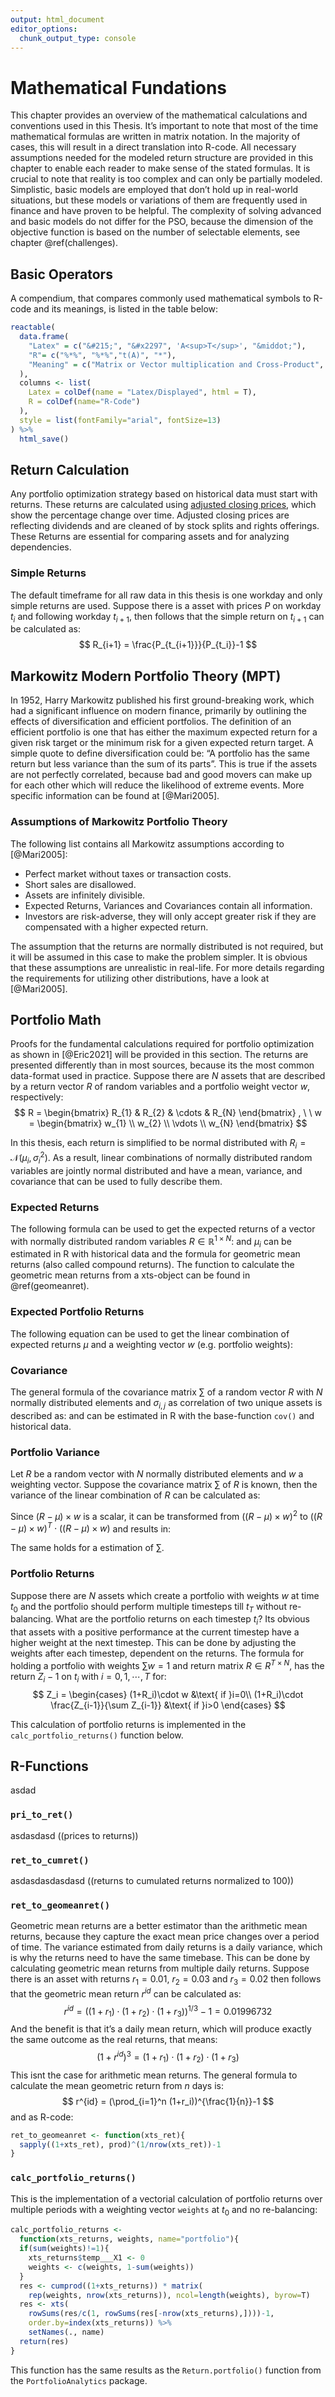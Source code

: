 ```yaml
---
output: html_document
editor_options: 
  chunk_output_type: console
---
```

# Mathematical Fundations {#mathfundations}
This chapter provides an overview of the mathematical calculations and conventions used in this Thesis. It's important to note that most of the time mathematical formulas are written in matrix notation. In the majority of cases, this will result in a direct translation into R-code. All necessary assumptions needed for the modeled return structure are provided in this chapter to enable each reader to make sense of the stated formulas. It is crucial to note that reality is too complex and can only be partially modeled. Simplistic, basic models are employed that don't hold up in real-world situations, but these models or variations of them are frequently used in finance and have proven to be helpful. The complexity of solving advanced and basic models do not differ for the PSO, because the dimension of the objective function is based on the number of selectable elements, see chapter \@ref(challenges).

## Basic Operators
A compendium, that compares commonly used mathematical symbols to R-code and its meanings, is listed in the table below:

```r
reactable(
  data.frame(
    "Latex" = c("&#215;", "&#x2297", 'A<sup>T</sup>', "&middot;"),
    "R"= c("%*%", "%*%","t(A)", "*"),
    "Meaning" = c("Matrix or Vector multiplication and Cross-Product", "Outer Product", "Transpose of Matrix or Vector A", "Scalar or elementwise Vector multiplication")
  ), 
  columns <- list(
    Latex = colDef(name = "Latex/Displayed", html = T),
    R = colDef(name="R-Code")
  ),
  style = list(fontFamily="arial", fontSize=13)
) %>% 
  html_save()
```

## Return Calculation
Any portfolio optimization strategy based on historical data must start with returns. These returns are calculated using [adjusted closing prices](https://www.investopedia.com/terms/a/adjusted closing price.asp), which show the percentage change over time. Adjusted closing prices are reflecting dividends and are cleaned of by stock splits and rights offerings. These Returns are essential for comparing assets and for analyzing dependencies.

### Simple Returns
The default timeframe for all raw data in this thesis is one workday and only simple returns are used. Suppose there is a asset with prices $P$ on workday $t_i$ and following workday $t_{i+1}$, then follows that the simple return on $t_{i+1}$ can be calculated as:
$$
  R_{i+1} = \frac{P_{t_{i+1}}}{P_{t_i}}-1
$$

## Markowitz Modern Portfolio Theory (MPT)
In 1952, Harry Markowitz published his first ground-breaking work, which had a significant influence on modern finance, primarily by outlining the effects of diversification and efficient portfolios. The definition of an efficient portfolio is one that has either the maximum expected return for a given risk target or the minimum risk for a given expected return target. A simple quote to define diversification could be: "A portfolio has the same return but less variance than the sum of its parts". This is true if the assets are not perfectly correlated, because bad and good movers can make up for each other which will reduce the likelihood of extreme events. More specific information can be found at [@Mari2005].

### Assumptions of Markowitz Portfolio Theory
The following list contains all Markowitz assumptions according to [@Mari2005]:

+ Perfect market without taxes or transaction costs.
+ Short sales are disallowed.
+ Assets are infinitely divisible.
+ Expected Returns, Variances and Covariances contain all information.
+ Investors are risk-adverse, they will only accept greater risk if they
are compensated with a higher expected return.


The assumption that the returns are normally distributed is not required, but it will be assumed in this case to make the problem simpler. It is obvious that these assumptions are unrealistic in real-life. For more details regarding the requirements for utilizing other distributions, have a look at [@Mari2005]. 

## Portfolio Math
Proofs for the fundamental calculations required for portfolio optimization as shown in [@Eric2021] will be provided in this section. The returns are presented differently than in most sources, because its the most common data-format used in practice. Suppose there are $N$ assets that are described by a return vector $R$ of random variables and a portfolio weight vector $w$, respectively:
$$
  R = 
  \begin{bmatrix}
    R_{1} & R_{2} & \cdots & R_{N}  
 \end{bmatrix}
 , \ \ 
 w = 
  \begin{bmatrix}
    w_{1} \\ 
    w_{2} \\
    \vdots \\
    w_{N}  
 \end{bmatrix}
$$

In this thesis, each return is simplified to be normal distributed with $R_i = \mathcal{N}(\mu_i, \sigma_i^2)$. As a result, linear combinations of normally distributed random variables are jointly normal distributed and have a mean, variance, and covariance that can be used to fully describe them.

### Expected Returns
The following formula can be used to get the expected returns of a vector with normally distributed random variables $R \in \mathbb{R}^{1\times N}$:
\begin{align*}
  E[R] &=
  \begin{bmatrix}
    E[R_{1}] & E[R_{2}] & \cdots & E[R_{N}]  
 \end{bmatrix}\\
 &=
 \begin{bmatrix}
    \mu_{1} & \mu_{2} & \cdots & \mu_{N} 
 \end{bmatrix}
 =
 \mu
\end{align*}
and $\mu_i$ can be estimated in R with historical data and the formula for geometric mean returns (also called compound returns). The function to calculate the geometric mean returns from a xts-object can be found in \@ref(geomeanret). 

### Expected Portfolio Returns
The following equation can be used to get the linear combination of expected returns $\mu$ and a weighting vector $w$ (e.g. portfolio weights):
\begin{align*}
 \mu \times w &=
  \begin{bmatrix}
    E[\mu_{1}] & E[\mu_{2}] & \cdots & E[\mu_{N}]
 \end{bmatrix}
  \times 
  \begin{bmatrix}
    w_{1} \\ 
    w_{2} \\
    \cdots \\
    w_{N}  
 \end{bmatrix} \\
 &=
 E[\mu_{1}] \cdot w_1 + E[\mu_{2}] \cdot w_2 + \cdots + E[\mu_{N}] \cdot w_{N} 
 =
 \mu_P
\end{align*}

<!-- ### Portfolio Returns -->
<!-- Let $R \in \mathbb{R}^{T \times N}$ denote a realized return Matrix of $N$ assets and $T$ days in the past. The portfolio return on each day can be calculated with the formula of the expected portfolio return. This is possible on all days $T$ by: -->
<!-- $$ -->
<!--   R \times w =  -->
<!--   \begin{bmatrix} -->
<!--     R_{1, 1} & R_{1, 2} & \cdots & R_{1, N} \\ -->
<!--     R_{2, 1} & R_{2, 2} & \cdots & R_{2, N} \\ -->
<!--     \vdots  & \vdots & \ddots & \vdots \\ -->
<!--     R_{T, 1} & R_{T, 2} & \cdots & R_{T, N} \\ -->
<!--  \end{bmatrix} -->
<!--   \times  -->
<!--   \begin{bmatrix} -->
<!--     w_{1} \\  -->
<!--     w_{2} \\ -->
<!--     \vdots \\ -->
<!--     w_{N}   -->
<!--  \end{bmatrix} -->
<!--  = -->
<!--    \begin{bmatrix} -->
<!--     R_{1}^P \\  -->
<!--     R_{2}^P \\ -->
<!--     \vdots \\ -->
<!--     R_{N}^P   -->
<!--  \end{bmatrix} -->
<!--  = -->
<!--  R_P -->
<!-- $$ -->





### Covariance
The general formula of the covariance matrix $\textstyle\sum$ of a random vector $R$ with $N$ normally distributed elements and $\sigma_{i,j}$ as correlation of two unique assets is described as:
\begin{align*}
  Cov(R) &= E[(R-\mu)^T \otimes (R-\mu)] \\
  &=   \begin{bmatrix}
    \sigma_1^2 & \sigma_{1,2} & \cdots & \sigma_{1,N} \\
    \sigma_{2, 1} & \sigma_2^2 & \cdots & \sigma_{2, N} \\
    \vdots  & \vdots & \ddots & \vdots \\
    \sigma_{N, 1} & \sigma_{N, 2} & \cdots & \sigma_N^2 \\
 \end{bmatrix}\\
  &=\textstyle\sum
\end{align*}
and can be estimated in R with the base-function `cov()` and historical data.

### Portfolio Variance {#portvar}
Let $R$ be a random vector with $N$ normally distributed elements and $w$ a weighting vector. Suppose the covariance matrix $\sum$ of $R$ is known, then the variance of the linear combination of $R$ can be calculated as:
\begin{align*}
  Var(R \times w) &= E[(R \times w - \mu \times w)^2] \\
  &= E[((R - \mu) \times w)^2]
\end{align*}

Since $(R - \mu) \times w$ is a scalar, it can be transformed from $((R - \mu) \times w)^2$ to $((R - \mu) \times w)^T \cdot ((R - \mu) \times w)$ and results in:
\begin{align*}
  Var(R \times w) &= E[((R - \mu) \cdot w)^T \times ((R - \mu) \times w)]\\ 
  &= E[(w^T \times (R - \mu)^T) \cdot ((R - \mu) \times w)]\\ 
  &= w^T \times E[(R - \mu)^T \otimes (R - \mu)] \times w \\
  &= w^T \times Cov(R) \times w \\
  &= w^T \times \textstyle\sum \times w
\end{align*}

The same holds for a estimation of $\textstyle\sum$.



### Portfolio Returns {#portfolioreturns}
Suppose there are $N$ assets which create a portfolio with weights $w$ at time $t_0$ and the portfolio should perform multiple timesteps till $t_T$ without re-balancing. What are the portfolio returns on each timestep $t_i$? Its obvious that assets with a positive performance at the current timestep have a higher weight at the next timestep. This can be done by adjusting the weights after each timestep, dependent on the returns. The formula for holding a portfolio with weights $\textstyle\sum w = 1$ and return matrix $R \in R^{T \times N}$, has the return $Z_i-1$ on $t_i$ with $i=0, 1, \cdots, T$ for:
<!-- \begin{equation} -->
<!--   Z_i = -->
<!--   \left\{ -->
<!--   \begin{split} -->
<!--   &(1+R_i)\cdot w, &\text{ if }i=0\\ -->
<!--   &(1+R_i)\cdot \frac{Z_{i-1}}{\sum Z_{i-1}}, &\text{ if }i>0 -->
<!--   \end{split} -->
<!--   \right. -->
<!-- \end{equation} -->
$$
  Z_i =
  \begin{cases}
  (1+R_i)\cdot w &\text{ if }i=0\\
  (1+R_i)\cdot \frac{Z_{i-1}}{\sum Z_{i-1}} &\text{ if }i>0
  \end{cases}
$$

This calculation of portfolio returns is implemented in the `calc_portfolio_returns()` function below.

## R-Functions
asdad

### `pri_to_ret()` {#pritoret}
asdasdasd  ((prices to returns))

### `ret_to_cumret()`
asdasdasdasdasd  ((returns to cumulated returns normalized to 100))

### `ret_to_geomeanret()` {#geomeanret}
Geometric mean returns are a better estimator than the arithmetic mean returns, because they capture the exact mean price changes over a period of time. The variance estimated from daily returns is a daily variance, which is why the returns need to have the same timebase. This can be done by calculating geometric mean returns from multiple daily returns. Suppose there is an asset with returns $r_1 = 0.01$, $r_2=0.03$ and $r_3=0.02$ then follows that the geometric mean return $r^{id}$ can be calculated as:
$$
  r^{id} = ((1+r_1) \cdot (1+r_2) \cdot (1+r_3))^{1/3}-1 = 0.01996732
$$
And the benefit is that it's a daily mean return, which will produce exactly the same outcome as the real returns, that means:
$$
  (1+r^{id})^3 = (1+r_1) \cdot (1+r_2) \cdot (1+r_3)
$$
This isnt the case for arithmetic mean returns. The general formula to calculate the mean geometric return from $n$ days is:
$$
  r^{id} = (\prod_{i=1}^n (1+r_i))^{\frac{1}{n}}-1
$$
and as R-code:
```r
ret_to_geomeanret <- function(xts_ret){
  sapply((1+xts_ret), prod)^(1/nrow(xts_ret))-1
}
```


### `calc_portfolio_returns()`
This is the implementation of a vectorial calculation of portfolio returns over multiple periods with a weighting vector `weights` at $t_0$ and no re-balancing: 
```r
calc_portfolio_returns <- 
  function(xts_returns, weights, name="portfolio"){
  if(sum(weights)!=1){
    xts_returns$temp___X1 <- 0
    weights <- c(weights, 1-sum(weights))
  }
  res <- cumprod((1+xts_returns)) * matrix(
    rep(weights, nrow(xts_returns)), ncol=length(weights), byrow=T)
  res <- xts(
    rowSums(res/c(1, rowSums(res[-nrow(xts_returns),])))-1, 
    order.by=index(xts_returns)) %>% 
    setNames(., name)
  return(res)
}
```
This function has the same results as the `Return.portfolio()` function from the `PortfolioAnalytics` package.

